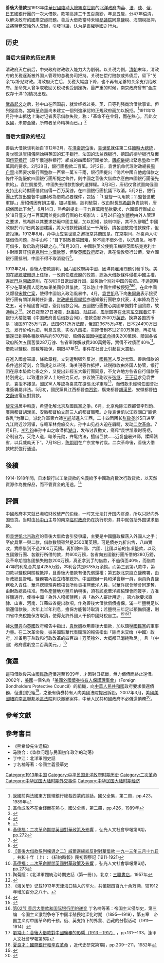 '''善後大借款'''是1913年[[中華民國臨時大總統|中華民國臨時大總統]][[袁世凯|袁世凯]]的[[北洋政府|北洋政府]]向[[英國|英]]、[[法國|法]]、[[德國|德]]、[[俄|俄]]、[[日本|日]]五國銀行團的一次大借款，款項高達二千五百萬鎊，年息五厘，分47年偿清，以解決政府的國庫空虛問題。善后大借款當時未經[[民元國會|參議院]]同意鹽稅、海關稅抵押，並將鹽務交給外人交辦，引發爭議，认为是喪權辱國之行为。

==历史==
===善后大借款的历史背景===
清政府灭亡前后，中央政府财政收入能力大为削弱。以关税为例，[[清朝|清朝]]末年，清政府的关税逐渐被外国人管理的总税务司把持。关税在偿付赔款或外债后，留下“关余”以补贴财政。清政府灭亡后，关税大幅度下降，也不再有足够的关余支付给政府。革命党人曾争取收回关税权也受到挫折。最严重的时候，南京政府曾有“金库仅存十洋”的情况出现。

[[武昌起义|武昌起义]]之后，孙中山在回国前，就曾经找过美、英、日等列强商洽借款事宜。但列强認為，當時[[中國同盟會|革命黨]]尚未建立一個列強承認的正規政府而加以婉拒。<ref>返國前與法國東方匯理銀行總裁西蒙的談話，國父全集，第二冊，pp.423，1989年</ref>1911年12月孙中山抵达上海对记者表示借款失败，称：「革命不在金錢，而在熱心。吾此次返國，未帶金錢，所帶者革命精神而已。」<ref>革命成敗不在金錢而在熱心，國父全集，第二冊，pp.426，1989年</ref>

===善后大借款的经过===
善后大借款谈判始自1912年2月，在[[溥儀|清帝]][[宣統帝退位詔書|退位]]後，[[袁世凱|袁世凱]]就任第二任[[臨時大總統|臨時大總統]]，[[袁世凱|袁世凱]]派[[唐紹儀|唐紹儀]]開始與英国的[[汇丰银行|汇丰银行]]、法国的[[法兰西银行|法兰西银行]]、德国的[[德华银行|德华银行]]及俄国[[俄亚银行|俄亚银行]]（原华俄道胜银行）組成的四國銀行團接洽。[[唐紹儀|唐紹儀]]提出緊急墊款七百萬兩的要求。2月28日，銀行團撥款二百萬。3月2日，袁世凱命代理財政總長[[周自齊|周自齊]]出面要求銀行團墊款一百零一萬五千兩，銀行團提出「倘若中國自他處借款之條件不能優於四國銀行團所提之條件，則中國之善後大借款亦應由四國銀行團優先供給」。袁世凱接受，中國失去借款對象的選擇權。3月3日，唐绍仪曾試圖向俄國支持比利時財團借貸借得一百万英镑，在四國銀行團抗議下取消。5月2日，銀行團正式提出監督中國財政為借款必要條件，包括：「1.監督一切用款；2.監督遣散軍隊。」唐紹儀因有損主權，加以拒絕，談判破裂，改由財長[[熊希齡|熊希齡]]負責談判，唐紹儀因此下台<ref>{{Cite web |url=http://www.cohss.fcu.edu.tw/wSite/publicfile/Attachment/f1378171824078.pdf |title=劉常山：善後大借款對中國鹽務的影響（1913－1917），逢甲人文社會學報第5期，pp.130 |accessdate=2014-11-17 |archive-date=2016-03-07 |archive-url=https://web.archive.org/web/20160307123018/http://www.cohss.fcu.edu.tw/wSite/publicfile/Attachment/f1378171824078.pdf |dead-url=no }}</ref>。6月14日，熊希齡提出一千九百萬兩墊款要求，六國銀行團成立於18日僅支付三百萬兩並提出銀行團的七項辦法：
{{Quote|
1.指定墊款用途；

2.擔保之稅收應由海關或類似之機關管理之；

3.借款之用途應由六國銀行團監視；

4.墊款應認為大借款之一部分，故六國銀行團對於大借款有優先權；

5.明定大借款之一般原則，其原則在大體上應如上述；

6.在大借款未發行前，中國政府不得向他處商借外債；

7.上述一切，應為「必須」，中國政府且應承認六國銀行團為中國政府之財政代理人，以五年為期
<ref>[http://web.hk.edu.tw/~humanities/journa/6-11.pdf 黃德福：二次革命期間英國對華政策及影響] {{Wayback|url=http://web.hk.edu.tw/~humanities/journa/6-11.pdf |date=20200910004824 }}，弘光人文社會學報第6期，271--272。原引自 U. S. F. R. Draft Telegram of Inter-Bank London Conference of May 15, 1912; as amended & adopted June 
20, 1912. pp. 141-142.</ref>。}}
6月24日追加鹽稅由外人管理之要求，熊希齡以其要求妨礙中國主權，加以拒絕，談判中斷，其不久辭職<ref>{{Cite web |url=http://www.cohss.fcu.edu.tw/wSite/publicfile/Attachment/f1378171824078.pdf |title=劉常山：善後大借款對中國鹽務的影響（1913－1917），逢甲人文社會學報第5期 |accessdate=2014-11-17 |archive-date=2016-03-07 |archive-url=https://web.archive.org/web/20160307123018/http://www.cohss.fcu.edu.tw/wSite/publicfile/Attachment/f1378171824078.pdf |dead-url=no }}</ref>
中國政府於7月1日向各國建議，將大借款總額減至一千萬鎊，請各國放寬借款條件，但遭拒絕。1912年8月，孙中山应袁世凯之邀抵京共商国是。在京期间，孙袁两人切磋借债问题，孙中山称：“目下财政极端困难，势不能不借外债，以济眉急，唯不可借多，致启政府侈肆之心。”<ref>{{cite book zh |title=《文史资料选编》第19辑 |publisher=北京出版社 |year=1984 |edition=第1版 |chapter=《孙中山三次北京之行》 }}</ref>{{rp|98-106}}8月30日，[[中國|中國]]駐英公使[[劉玉麟|劉玉麟]]與[[英國|英國]]培克克利士卜財團簽訂[[培克克利士卜借款案|培克克利士卜借款案]]，但受[[英國政府|英國政府]]反對，且在倫敦發行公債，受六國銀行團抵制，中國不得不取消發行<ref>[http://web.hk.edu.tw/~humanities/journa/6-11.pdf 黃德福：二次革命期間英國對華政策及影響] {{Wayback|url=http://web.hk.edu.tw/~humanities/journa/6-11.pdf |date=20200910004824 }}，弘光人文社會學報第6期，pp.272</ref>。

1913年2月，善後大借款談判，因六國政府與中國，因洋員雇用問題引發爭執。美国在[[美國總統|總統]][[伍德罗·威尔逊|威爾遜]]上任後，一改前任[[威廉·霍華德·塔虎脫|塔虎脫]]的{{link-en|美元外交|Dollar diplomacy}}政策，認為大借款條件侵犯中國主權，違反[[門戶開放|門戶開放]]原則，在3月20日退出银行团，並奖励个别对中国的投资。不過當時不少在華美國人認為如果美國參與借款，可以防止中國主權被侵犯<ref>{{Cite web | url=https://www.apstudynotes.org/us-history/topics/taft-and-wilson/ | title=Taft and Wilson | publisher=Study Notes, LLC | accessdate=2015-08-16 | archive-date=2020-11-27 | archive-url=https://web.archive.org/web/20201127015837/https://www.apstudynotes.org/us-history/topics/taft-and-wilson/ | dead-url=no }}</ref><ref>{{cite book|title=China Monthly Review|url=http://books.google.com/books?id=apBEAQAAMAAJ&pg=PA110|year=1918|publisher=Millard Publishing Company|pages=110}}</ref><ref>[http://www.ylib.com/hotsale/NYtimes/finance.asp 【善後大借款系列報導之二】威爾遜總統反對對華借款 一九一三年三月十九日] {{Wayback|url=http://www.ylib.com/hotsale/NYtimes/finance.asp |date=20200807103100 }}，共和十年（上）: 《紐約時報》民初觀察記 (1911-1921)</ref>。在此中國又爆發[[宋教仁案|宋教仁案]]，使得中國陷入政治風暴中。4月，[[袁世凱|袁世凱]]私下向[[朱爾典|朱爾典]]表示接受銀行團有關洋員聘任計畫，[[財政總長|財政總長]][[周學熙|周學熙]]亦通知銀行團駐京代表，利率降為百分之五，可不經國會同意，簽訂借款合同。五國銀行團擔心美國單獨對中國貸款，故通融之<ref>[http://web.hk.edu.tw/~humanities/journa/6-11.pdf 黃德福：二次革命期間英國對華政策及影響] {{Wayback|url=http://web.hk.edu.tw/~humanities/journa/6-11.pdf |date=20200910004824 }}，弘光人文社會學報第6期，pp.273</ref>。26日夜至27日凌晨，[[赵秉钧|赵秉钧]]、[[陆征祥|陆征祥]]、[[周学熙|周学熙]]等在北京[[东交民巷|东交民巷]]汇丰银行大楼签署《中国政府善后借款合同》，借款总额2500万[[英镑|英镑]]，换算各国货币是：德国51125万马克，法国63125万法郎，俄国23675万卢布，日本24490万[[日元|日元]]，发行价格九扣，利息五息，实收八四扣。实际借到不过2100万英镑，再扣除償還已到期各種款項共約570万镑、賠償各國因[[中國革命|中國革命]]損失200萬鎊、贖回各省政府所欠五國舊債287万镑、各省軍隊解散費300萬鎊等，實得不过债面40％<ref>陶菊隱：《北洋軍閥統治時期史話（第一冊）》，北京：[[三聯書店|三聯書店]]，1957年</ref>。借款以鹽稅、關稅等擔保，期限47年<ref name=五年級>{{cite book |editors=現代教育研究社編輯委員會 |title=《會考版中國歷史（中學五年級）（教師手冊）》 |location=香港 |publisher=現代教育研究社 |year=1993 }}</ref>。事件在社會上引起巨大震動。

在進入國會審議，條款章程，立刻遭到强烈反对，[[國民黨|國民黨]]人反对尤烈。善后借款的条件過於苛刻，合同規定以盐税、海关税等作抵押，盐税徵收由外国人协管，银行团在原本垫款七条之外，又提出非經五大銀行團同意，不允许地方各省自行借款等特別規定。以致遭各界人士的极力反对。参议院正副议长[[張繼_(中華民國)|张继]]、[[王正廷|王正廷]]求见袁世凯，袁拒不接见。國民黨人等認為袁意在擴張北洋軍隊<ref>《海关册》记载1913年天津海口输入的军火，共值银四百九十余万两，较1912年增加百分之八十。</ref>，而借款未經現任國會批准簽署屬非法。5月初，國民黨員江西都督[[李烈鈞|李烈鈞]]、廣東都督[[胡漢民|胡漢民]]、安徽都督[[柏文蔚|柏文蔚]]通電反對貸款。

[[黎元洪|黎元洪]]居中斡旋，希望化解北京及國民黨之爭。6月，北京免除江西都督李烈鈞、廣東都督胡漢民、安徽都督柏文蔚三人的都督職務。之後袁世凱以江西湖口“匪党谋乱”为藉口，派北洋軍第六師[[李纯_(民国)|李純]]部進入江西，二十四团团长[[张敬尧|张敬尧]]於5日进至九江附近沙河镇，与赣军林虎旅交火。孙中山见战火迫在眉睫，发动[[二次革命|二次革命]]。7月8日，[[李烈钧|李烈钧]]奉孙中山之命潜抵[[湖口县|湖口]]，发布讨袁檄文，痛斥“袁世凯乘时窃柄，帝制自为，灭绝人道，暗杀元勋，弁髦约法，擅借巨款……近复盛暑兴师，蹂躏赣省，以兵威劫天下”。7月18日，[[陈炯明|陈炯明]]在广东宣布讨袁。二次革命後，善後大借款終於強行通過。

==後續==
1914-1918年間，日本銀行以工業貸款的名義給予中國政府數次行政貸款，以天然資源作為擔保品，而不管資金的用途。<ref>{{cite book|title=Papers Relating to Pacific and Far Eastern Affairs|url=http://books.google.com/books?id=WrhJAQAAMAAJ&pg=PA569|year=1922年|publisher=U.S. Government Printing Office|page=569}}</ref>

==評價==
中國政府本来就已濒临财政破产的边缘，一时又无法打开国内财源，所以只好向外国告贷。当时由[[孙中山|孙中山]]主导的南京[[临时政府|临时政府]]仍在执行职务，其中就包括外国谋求借款。

但[[袁世凱|袁世凱]][[中华民国北京政府|北京政府]]的善後大借款會引發爭議，主要是中國鹽政權落入外國人之手；至於具第一與二款，借款數額雖然是2500萬英鎊。可是債券九折出售，八四實收，實際借到不過2100万英鎊。再扣除四國、六國、比國以前的各項墊款，以及五國銀行團、各銀行所借的款，共600万鎊，各省向五國銀行團所借的280万鎊，及革命期間各國損失賠款200万鎊，真正拿到手的借款，不過債面40％，而借款47年的利息合共是4285万鎊，本利合共是6785万余鎊。而第三到第八款中，第四款以鹽稅與關稅抵押，且善後大借款有優先償還權；第五款北京設立鹽務署，由財政總長管轄。鹽務署內設立稽核總所。中國總辦一員和洋會辦一員，兩員負責鹽務收入責任，華洋總經理與稽核會所負責招聘華洋人員，以華洋總會辦會同定奪，由財政總長核准。而各產鹽地方鹽斤納稅後，須有該處華洋經協理會同簽字，方准許鹽通行，使得中國「為外人稽核鹽務」與「為外人審計用途」，第六款要求直隸、山東、河南、江蘇四省提出款項，作為善後大借款償債擔保，滿一年鹽稅足以償還借款後，次年上半年利息，擔保方能暫時取消；若鹽稅三年足以預備償還，則四省中央稅擔保方取消，使得允許外國人干預中國財稅自主。<ref>{{Cite web |url=http://www.millionbook.net/lsxs/d/dingzhongjiang/byjf/047.htm |title=丁中江：北洋軍閥史話，四十五、大借款似毒藥 |accessdate=2014-11-17 |archive-date=2020-08-07 |archive-url=https://web.archive.org/web/20200807103153/http://www.millionbook.net/lsxs/d/dingzhongjiang/byjf/047.htm |dead-url=no }}</ref><ref>[http://www.quanxue.cn/LS_Qing2/QingHua/QingHua48.html 第02节 善后大借款和国际银行团的递变] {{Wayback|url=http://www.quanxue.cn/LS_Qing2/QingHua/QingHua48.html |date=20200807103200 }}丁名楠等著：帝国主义侵华史，第三编　帝国主义激烈争夺下中国半殖民地深化时期
（1895—1919），第五章　帝国主义对中国革命的干预。俄、英支持下的外蒙、西藏的分裂活动（1911—1914）</ref><ref>[http://www.cohss.fcu.edu.tw/wSite/publicfile/Attachment/f1378171824078.pdf 劉常山：善後大借款對中國鹽務的影響（1913－1917）] {{Wayback|url=http://www.cohss.fcu.edu.tw/wSite/publicfile/Attachment/f1378171824078.pdf |date=20160307123018 }}，pp.131--133，逢甲人文社會學報第5期</ref> 

據[[朱爾典|朱爾典]]向[[英國|英國]]政府報告中指出，[[袁世凱|袁世凱]]欲用善後大借款，加以鎮壓[[國民黨|國民黨]]的軍事力量。在二次革命後，據美國駐華代表衛理的報告指出「除尚末交给（中國）政府，准备用于盐政和行政改革的四百四十万英镑外，大概都已消耗殆尽」，且「（中國）政府還虧空二百萬美元。」<ref>[http://jds.cass.cn/UploadFiles/ztsjk/2010/11/201011161536144247.pdf 夏良才：國際銀行和辛亥革命] {{Wayback|url=http://jds.cass.cn/UploadFiles/ztsjk/2010/11/201011161536144247.pdf |date=20141129111148 }}，近代史研究第1期，pp.209--211，1982年</ref>

==償還==
這項借款後來由[[國民政府|國民政府]]償還至1939年，才因對日抗戰，無力償債而終止還債。2002年，[[美國|美國]]一個名為「[[美國外國債券持有人保護理事會|美國外國債券持有人保護理事會]]」（Foreign Bondholders Protective Council）的組織，向[[中華人民共和國|中華人民共和國]]政府要求償還債務，但遭到拒絕<ref>{{Cite web |url=http://www.peopledaily.edu.cn/GB/paper68/6030/601826.html |title=2002年04月18日《环球时报》第一版「环球视点」─中国不付陈年烂账（独家报道） |accessdate=2014年8月3日 |archive-date=2015年9月24日 |archive-url=https://web.archive.org/web/20150924070844/http://www.peopledaily.edu.cn/GB/paper68/6030/601826.html |dead-url=yes }}</ref>，之後有債券持有人向美國法院提出訴訟，2007年3月，美國[[美國紐約南區聯邦地區法院|美國紐約南區聯邦地區法院]]判決撤銷案件，中華人民共和國政府不必償還債務<ref>{{Cite web |url=http://www.iolaw.org.cn/pdf/paper/2010/2007%E5%B9%B4%E8%8E%AB%E9%87%8C%E6%96%AF%E8%AF%89%E4%B8%AD%E5%8D%8E%E4%BA%BA%E6%B0%91%E5%85%B1%E5%92%8C%E5%9B%BD%E6%A1%88%E8%BF%B0%E8%AF%84.pdf |title=黃進、李慶明(2007)，《2007年莫里斯诉中华人民共和国案述评》，《法學》第9期。 |accessdate=2014-08-03 |archive-date=2017-04-16 |archive-url=https://web.archive.org/web/20170416152211/http://www.iolaw.org.cn/pdf/paper/2010/2007%E5%B9%B4%E8%8E%AB%E9%87%8C%E6%96%AF%E8%AF%89%E4%B8%AD%E5%8D%8E%E4%BA%BA%E6%B0%91%E5%85%B1%E5%92%8C%E5%9B%BD%E6%A1%88%E8%BF%B0%E8%AF%84.pdf |dead-url=no }}</ref>。

== 參考文獻 ==
{{reflist}}

==參考書目==
*《熊希龄先生遗稿》
*马陵合：《垫款问题与民国初年政治的动荡》
*丁中江：北洋軍閥史話
*丁名楠等著：帝國主義侵華史
{{Wikisource|中國政府善後借款合同}}

{{北洋政府時期中華民國外交}}

[[Category:1913年中国|Category:1913年中国]]
[[Category:中华民国北洋政府时期历史|Category:中华民国北洋政府时期历史]]
[[Category:二次革命|Category:二次革命]]
[[Category:中华民国大陆时期外交事件|Category:中华民国大陆时期外交事件]]
[[Category:中华民国大陆时期经济|Category:中华民国大陆时期经济]]